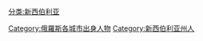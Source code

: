 [[分类:新西伯利亚|分类:新西伯利亚]]
[[Category:俄羅斯各城市出身人物|Category:俄羅斯各城市出身人物]]
[[Category:新西伯利亚州人|Category:新西伯利亚州人]]